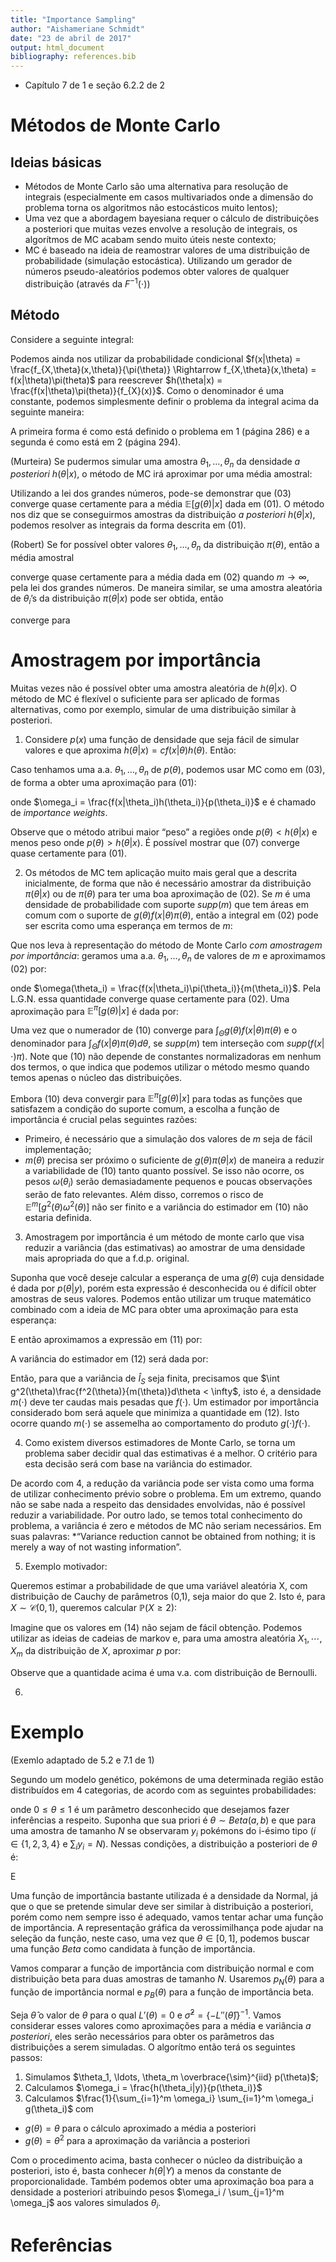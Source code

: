 ```yaml
---
title: "Importance Sampling"
author: "Aishameriane Schmidt"
date: "23 de abril de 2017"
output: html_document
bibliography: references.bib
---
```


<script type="text/x-mathjax-config">
MathJax.Hub.Config({
  TeX: { 
      equationNumbers: {
 
            autoNumber: "all",
            formatNumber: function (n) {return '9.'+n}
      } 
  }
});
</script>

- Capítulo 7 de @murteira e seção 6.2.2 de @bchoice

# Métodos de Monte Carlo

## Ideias básicas

* Métodos de Monte Carlo são uma alternativa para resolução de integrais (especialmente em casos multivariados onde a dimensão do problema torna os algoritmos não estocásticos muito lentos);
* Uma vez que a abordagem bayesiana requer o cálculo de distribuições a posteriori que muitas vezes envolve a resolução de integrais, os algorítmos de MC acabam sendo muito úteis neste contexto;
* MC é baseado na ideia de reamostrar valores de uma distribuição de probabilidade (simulação estocástica). Utilizando um gerador de números pseudo-aleatórios podemos obter valores de qualquer distribuição (através da $F^{-1}(\cdot)$)

## Método

Considere a seguinte integral:

\begin{equation}\tag{01}
\int g(\theta)h(\theta|x)d\theta = \mathbb{E}[g(\theta)|x]
\end{equation}

Podemos ainda nos utilizar da probabilidade condicional $f(x|\theta) = \frac{f_{X,\theta}(x,\theta)}{\pi(\theta)} \Rightarrow f_{X,\theta}(x,\theta) = f(x|\theta)\pi(theta)$ para reescrever $h(\theta|x) = \frac{f(x|\theta)\pi(theta)}{f_{X}(x)}$. Como o denominador é uma constante, podemos simplesmente definir o problema da integral acima da seguinte maneira:

\begin{equation}\tag{02}
\int_{\Theta} g(\theta)f(x|\theta)\pi(\theta)d\theta 
\end{equation}

A primeira forma é como está definido o problema em @murteira (página 286) e a segunda é como está em @bchoice (página 294). 

(Murteira) Se pudermos simular uma amostra $\theta_1, \ldots, \theta_n$ da densidade *a posteriori* $h(\theta|x)$, o método de MC irá aproximar \ref{integral-murteira} por uma média amostral:

\begin{equation}\tag{03}
\hat{\mathbb{E}}[g(\theta)|x] = \frac{1}{n}\sum_{i=1}^n g(\theta_i)
\end{equation}

Utilizando a lei dos grandes números, pode-se demonstrar que (03) converge quase certamente para a média $\mathbb{E}[g(\theta)|x]$ dada em (01). O método nos diz que se conseguirmos amostras da distribuição *a posteriori* $h(\theta|x)$, podemos resolver as integrais da forma descrita em (01).

(Robert) Se for possível obter valores $\theta_1, \ldots, \theta_n$ da distribuição $\pi(\theta)$, então a média amostral

\begin{equation}\tag{04}
\frac{1}{n}\sum_{i=1}^m g(\theta_i)f(x|\theta_i)
\end{equation}

converge quase certamente para a média dada em (02) quando $m \to \infty$, pela lei dos grandes números. De maneira similar, se uma amostra aleatória de $\theta_i$'s da distribuição $\pi(\theta|x)$ pode ser obtida, então

\begin{equation}\tag{05}
\frac{1}{n}\sum_{i=1}^m g(\theta_i)
\end{equation}

converge para

\begin{equation}\tag{06}
\frac{\int_{\Theta g(\theta)f(x|\theta)\pi(\theta)d\theta}}{\int_{\Theta} f(x|\theta)\pi(\theta)d\theta}
\end{equation}

# Amostragem por importância

Muitas vezes não é possível obter uma amostra aleatória de $h(\theta|x)$. O método de MC é flexível o suficiente para ser aplicado de formas alternativas, como por exemplo, simular de uma distribuição similar à posteriori.

(@murteira) Considere $p(x)$ uma função de densidade que seja fácil de simular valores e que aproxima $h(\theta|x) = c f(x|\theta) h(\theta)$. Então:

\begin{align}
\int g(\theta)h(\theta|x)d\theta &= \frac{\int g(\theta) f(x|\theta) h(\theta) d\theta}{\int f(x|\theta)h(\theta)d \theta}\\
&= \frac{\int g(\theta) \frac{f(x|\theta) h(\theta)}{p(\theta)} p(\theta) d\theta}{\int \frac{f(x|\theta)h(\theta)}{p(\theta)} p(\theta)d \theta}\\
&= \frac{\int g(\theta) \omega(\theta) p(\theta) d\theta}{\int  \omega(\theta) p(\theta)d \theta}
\end{align}

Caso tenhamos uma a.a. $\theta_1, \ldots, \theta_n$ de $p(\theta)$, podemos usar MC como em (03), de forma a obter uma aproximação para (01):

\begin{equation}\tag{07}
\hat{\mathbb{E}}[g(\theta)|x] = \frac{1}{\sum_{i=1}^{n} \omega_i} \sum_{i=1}^{n}\omega_i g(\theta_i)
\end{equation}

onde $\omega_i = \frac{f(x|\theta_i)h(\theta_i)}{p(\theta_i)}$ e é chamado de *importance weights*.

Observe que o método atribui maior "peso" a regiões onde $p(\theta) < h(\theta|x)$ e menos peso onde $p(\theta) > h(\theta|x)$. É possível mostrar que (07) converge quase certamente para (01).

(@bchoice) Os métodos de MC tem aplicação muito mais geral que a descrita inicialmente, de forma que não é necessário amostrar da distribuição $\pi(\theta|x)$ ou de $\pi(\theta)$ para ter uma boa aproximação de (02). Se $m$ é uma densidade de probabilidade com suporte $supp(m)$ que tem áreas em comum com o suporte de $g(\theta)f(x|\theta)\pi(\theta)$, então a integral em (02) pode ser escrita como uma esperança em termos de $m$:

\begin{equation}\tag{08}
\int \frac{g(\theta)f(x|\theta)\pi(\theta)}{m(\theta)}m(\theta)d\theta
\end{equation}

Que nos leva à representação do método de Monte Carlo *com amostragem por importância*: geramos uma a.a. $\theta_1, \ldots, \theta_n$ de valores de $m$ e aproximamos (02) por:

\begin{equation}\tag{09}
\frac{1}{n} \sum_{i=1}^n g(\theta_i)\omega(\theta_i)
\end{equation}

onde $\omega(\theta_i) = \frac{f(x|\theta_i)\pi(\theta_i)}{m(\theta_i)}$. Pela L.G.N. essa quantidade converge quase certamente para (02). Uma aproximação para $\mathbb{E}^\pi[g(\theta)|x]$ é dada por:

\begin{equation}\tag{10}
\frac{\sum_{i=1}^n g(\theta_i) \omega(\theta_i)}{\sum_{i=1}^n \omega(\theta_i)}
\end{equation}

Uma vez que o numerador de (10) converge para $\int_{\Theta} g(\theta)f(x|\theta)\pi(\theta)$ e o denominador para $\int_{\Theta} f(x|\theta)\pi(\theta)d\theta$, se $supp(m)$ tem interseção com $supp(f(x|\cdot)\pi)$. Note que (10) não depende de constantes normalizadoras em nenhum dos termos, o que indica que podemos utilizar o método mesmo quando temos apenas o núcleo das distribuições.

Embora (10) deva convergir para $\mathbb{E}^\pi[g(\theta)|x]$ para todas as funções que satisfazem a condição do suporte comum, a escolha a função de importância é crucial pelas seguintes razões:

* Primeiro, é necessário que a simulação dos valores de $m$ seja de fácil implementação;
* $m(\theta)$ precisa ser próximo o suficiente de $g(\theta)\pi(\theta|x)$ de maneira a reduzir a variabilidade de (10) tanto quanto possível. Se isso não ocorre, os pesos $\omega(\theta_i)$ serão demasiadamente pequenos e poucas observações serão de fato relevantes. Além disso, corremos o risco de $\mathbb{E}^m[g^2(\theta)\omega^2(\theta)]$ não ser finito e a variância do estimador em (10) não estaria definida.

(@moura_2010) Amostragem por importância é um método de monte carlo que visa reduzir a variância (das estimativas) ao amostrar de uma densidade mais apropriada do que a f.d.p. original.

Suponha que você deseje calcular a esperança de uma $g(\theta)$ cuja densidade é dada por $p(\theta|y)$, porém esta expressão é desconhecida ou é difícil obter amostras de seus valores. Podemos então utilizar um truque matemático combinado com a ideia de MC para obter uma aproximação para esta esperança:

\begin{equation}\tag{11}
I = \int\limits_\Theta g(\theta)p(\theta|y)d\theta = \int\limits_\Theta \frac{g(\theta)p(\theta|y)}{m(\theta)}m(\theta)d\theta = \mathbb{E}_m \left[\frac{g(\theta)p(\theta|y)}{m(\theta)} \right]
\end{equation}

E então aproximamos a expressão em (11) por:

\begin{equation}\tag{12}
I \approx \hat{I_s}(\theta) = \frac{1}{S} \sum_{i=1}^S \frac{g(\theta^i)f(\theta^i)}{m(\theta^i)}
\end{equation}

A variância do estimador em (12) será dada por:

\begin{equation}\tag{13}
Var[\hat{I_s}(\theta)] = \mathbb{E}_m[\hat{I_s}^2] - \mathbb{E}_m[\hat{I_s}]^2 = \int g^2(\theta)\frac{f^2(\theta)}{m(\theta)}d\theta - I^2
\end{equation}

Então, para que a variância de $\hat{I}_S$ seja finita, precisamos que $\int g^2(\theta)\frac{f^2(\theta)}{m(\theta)}d\theta < \infty$, isto é, a densidade $m(\cdot)$ deve ter caudas mais pesadas que $f(\cdot)$. Um estimador por importância considerado bom será aquele que minimiza a quantidade em (12). Isto ocorre quando $m(\cdot)$ se assemelha ao comportamento do produto $g(\cdot)f(\cdot)$.

(@rubinstein) Como existem diversos estimadores de Monte Carlo, se torna um problema saber decidir qual das estimativas é a melhor. O critério para esta decisão será com base na variância do estimador.

De acordo com @rubinstein, a redução da variância pode ser vista como uma forma de utilizar conhecimento prévio sobre o problema. Em um extremo, quando não se sabe nada a respeito das densidades envolvidas, não é possível reduzir a variabilidade. Por outro lado, se temos total conhecimento do problema, a variância é zero e métodos de MC não seriam necessários. Em suas palavras: *"Variance reduction cannot be obtained from nothing; it is merely a way of not wasting information".

(@casella_MC) Exemplo motivador:

Queremos estimar a probabilidade de que uma variável aleatória X, com distribuição de Cauchy de parâmetros (0,1), seja maior do que 2. Isto é, para $X \sim \mathcal{C}(0,1)$, queremos calcular $\mathbb{P}(X \geq 2)$:

\begin{equation}\tag{14}
p = \mathbb{P}(X \geq 2) = \int\limits_2^\infty \frac{1}{\pi(1+x^2)}dx
\end{equation}

Imagine que os valores em (14) não sejam de fácil obtenção. Podemos utilizar as ideias de cadeias de markov e, para uma amostra aleatória $X_1, \cdots, X_m$ da distribuição de $X$, aproximar $p$ por:

\begin{equation}\tag{15}
p \approx \hat{p}_1 = \frac{1}{m}\sum\limits_{j=1}^m \mathbb{I}_{X_j > 2}
\end{equation}

Observe que a quantidade acima é uma v.a. com distribuição de Bernoulli.


(@hidden_MC)


# Exemplo

(Exemlo adaptado de 5.2 e 7.1 de @murteira)

Segundo um modelo genético, pokémons de uma determinada região estão distribuídos em 4 categorias, de acordo com as seguintes probabilidades:

\begin{align}
p_1 = \frac{2+\theta}{4} \quad p_2 = \frac{1-\theta}{4} \quad p_3 = \frac{1-\theta}{4} \quad p_4 = \frac{\theta}{4}
\end{align}

onde $0 \leq \theta \leq 1$ é um parâmetro desconhecido que desejamos fazer inferências a respeito. Suponha que sua priori é $\theta \sim Beta(a,b)$ e que para uma amostra de tamanho $N$ se observaram $y_i$ pokémons do i-ésimo tipo ($i \in \{1,2,3,4\}$ e $\sum_i y_i = N$). Nessas condições, a distribuição a posteriori de $\theta$ é:

\begin{equation}\tag{12}
h(\theta|y) \propto (2+\theta)^{y_1}(1-\theta)^{y_2+y_3+b-1}\theta^{y_4+1-1}, \quad 0 \leq \theta \leq 1
\end{equation}

E

\begin{align}
L(\theta|y) = log h(\theta|y) &\propto (y_1)log(2+\theta) + (y_2+y_3+b-1)log(1-\theta) + (y_4+1-1)log(\theta)\\
L'(\theta) &= \frac{y_1}{2+\theta} - \frac{y_2+y_3+b-1}{1-\theta} + \frac{y_4+1-1}{\theta}\\
-L''(\theta) &= \frac{y_1}{(2+\theta)^2} + \frac{y_2+y_3+b-1}{(1-\theta)^2} + \frac{y_4+1-1}{(\theta)^2}
\end{align}

Uma função de importância bastante utilizada é a densidade da Normal, já que o que se pretende simular deve ser similar à distribuição a posteriori, porém como nem sempre isso é adequado, vamos tentar achar uma função de importância. A representação gráfica da verossimilhança pode ajudar na seleção da função, neste caso, uma vez que $\theta \in [0,1]$, podemos buscar uma função $Beta$ como candidata à função de importância. 

Vamos comparar a função de importância com distribuição normal e com distribuição beta para duas amostras de tamanho $N$. Usaremos $p_N(\theta)$ para a função de importância normal e $p_B(\theta)$ para a função de importância beta.

Seja $\hat{\theta}$ o valor de $\theta$ para o qual $L'(\theta) = 0$ e $\hat{\sigma}^2 = \{-L''(\hat{\theta}) \}^{-1}$. Vamos considerar esses valores como aproximações para a média e variância *a posteriori*, eles serão necessários para obter os parâmetros das distribuições a serem simuladas. O algorítmo então terá os seguintes passos:

1. Simulamos $\theta_1, \ldots, \theta_m \overbrace{\sim}^{iid} p(\theta)$;
2. Calculamos $\omega_i = \frac{h(\theta_i|y)}{p(\theta_i)}$
3. Calculamos $\frac{1}{\sum_{i=1}^m \omega_i} \sum_{i=1}^m \omega_i g(\theta_i)$ com
  * $g(\theta) = \theta$ para o cálculo aproximado a média a posteriori
  * $g(\theta) = \theta^2$ para a aproximação da variância a posteriori

Com o procedimento acima, basta conhecer o núcleo da distribuição a posteriori, isto é, basta conhecer $h(\theta|Y)$ a menos da constante de proporcionalidade. Também podemos obter uma aproximação boa para a densidade a posteriori atribuindo pesos $\omega_i / \sum_{j=1}^m \omega_j$ aos valores simulados $\theta_i$.

# Referências
